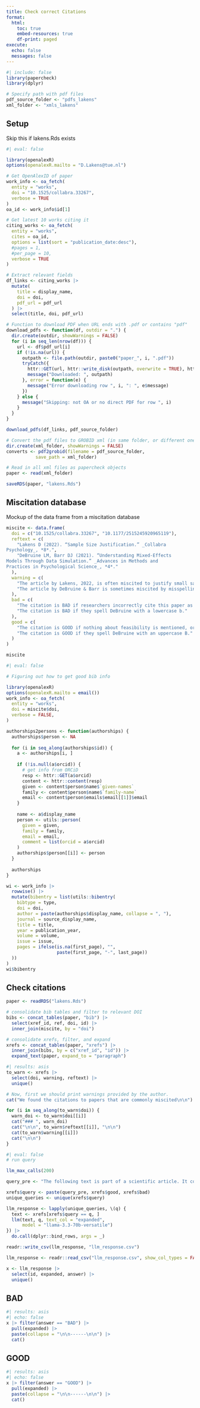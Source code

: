 ```yaml
---
title: Check correct Citations
format:
  html:
    toc: true
    embed-resources: true
    df-print: paged
execute: 
  echo: false
  messages: false
---
```


```r
#| include: false
library(papercheck)
library(dplyr)

# Specify path with pdf files
pdf_source_folder <- "pdfs_lakens"
xml_folder <- "xmls_lakens"
```

## Setup

Skip this if lakens.Rds exists

```r
#| eval: false

library(openalexR)
options(openalexR.mailto = "D.Lakens@tue.nl")

# Get OpenAlexID of paper
work_info <- oa_fetch(
  entity = "works",
  doi = "10.1525/collabra.33267",
  verbose = TRUE
)
oa_id <- work_info$id[1]

# Get latest 10 works citing it
citing_works <- oa_fetch(
  entity = "works",
  cites = oa_id,
  options = list(sort = "publication_date:desc"),
  #pages = 1,
  #per_page = 10,
  verbose = TRUE
)

# Extract relevant fields
df_links <- citing_works |>
  mutate(
    title = display_name,
    doi = doi,
    pdf_url = pdf_url
  ) |>
  select(title, doi, pdf_url)

# Function to download PDF when URL ends with .pdf or contains "pdf"
download_pdfs <- function(df, outdir = ".") {
  dir.create(outdir, showWarnings = FALSE)
  for (i in seq_len(nrow(df))) {
    url <- df$pdf_url[i]
    if (!is.na(url)) {
      outpath <- file.path(outdir, paste0("paper_", i, ".pdf"))
      tryCatch({
        httr::GET(url, httr::write_disk(outpath, overwrite = TRUE), httr::timeout(60))
        message("Downloaded: ", outpath)
      }, error = function(e) {
        message("Error downloading row ", i, ": ", e$message)
      })
    } else {
      message("Skipping: not OA or no direct PDF for row ", i)
    }
  }
}

download_pdfs(df_links, pdf_source_folder)

# Convert the pdf files to GROBID xml (in same folder, or different one if you prefer).
dir.create(xml_folder, showWarnings = FALSE)
converts <- pdf2grobid(filename = pdf_source_folder,
           save_path = xml_folder)

# Read in all xml files as papercheck objects
paper <- read(xml_folder)

saveRDS(paper, "lakens.Rds")
```

## Miscitation database

Mockup of the data frame from a miscitation database

```r
miscite <- data.frame(
  doi = c("10.1525/collabra.33267", "10.1177/2515245920965119"),
  reftext = c(
    "Lakens D (2022). “Sample Size Justification.” _Collabra
Psychology_, *8*.",
    "DeBruine LM, Barr DJ (2021). “Understanding Mixed-Effects
Models Through Data Simulation.” _Advances in Methods and
Practices in Psychological Science_, *4*."
  ),
  warning = c(
    "The article by Lakens, 2022, is often miscited to justify small sample sizes. Authors might write that the sample size was judged based on feasibility, citing Lakens, 2022. But Lakens 2022 says some sample sizes are too small to provide useful information, and asks authors to consider whether their study is mainly input for a future meta-analysis, whether a decision needs to be made, to report the critical effect size (the smallest effect size that can be significant, the width of the confidence interval, and which effect sizes can be detected with sufficient power. If these points are not considered, the authors are not following the advice of Lakens, 2022",
    "The article by DeBruine & Barr is sometimes miscited by misspelling the first author's last name."
  ),
  bad = c(
    "The citation is BAD if researchers incorrectly cite this paper as a justification of performing a study with a small sample size due to resource constraints without providing additional justification for the small sample size.",
    "The citation is BAD if they spell DeBruine with a lowercase b."
  ),
  good = c(
    "The citation is GOOD if nothing about feasibility is mentioned, or if researchers evaluate the consequences of the small sample size, such as that they are only interested in larger effect sizes, or that the study is input for a future meta-analysis, or that they will carefully interpret non-significant results.",
    "The citation is GOOD if they spell DeBruine with an uppercase B."
  )
)

miscite
```


```r
#| eval: false

# Figuring out how to get good bib info

library(openalexR)
options(openalexR.mailto = email())
work_info <- oa_fetch(
  entity = "works",
  doi = miscite$doi,
  verbose = FALSE, 
)

authorships2persons <- function(authorships) {
  authorships$person <- NA
  
  for (i in seq_along(authorships$id)) {
    a <- authorships[i, ]
    
    if (!is.null(a$orcid)) {
      # get info from ORCiD
      resp <- httr::GET(a$orcid)
      content <- httr::content(resp)
      given <- content$person$name$`given-names`
      family <- content$person$name$`family-name`
      email <- content$person$emails$email[[1]]$email
    }
    
    name <- a$display_name
    person <- utils::person(
      given = given,
      family = family,
      email = email,
      comment = list(orcid = a$orcid)
    )
    authorships$person[[i]] <- person
  }
  
  authorships
}

wi <- work_info |>
  rowwise() |>
  mutate(bibentry = list(utils::bibentry(
    bibtype = type, 
    doi = doi, 
    author = paste(authorships$display_name, collapse = ", "),
    journal = source_display_name,
    title = title,
    year = publication_year,
    volume = volume,
    issue = issue,
    pages = ifelse(is.na(first_page), "",
                   paste(first_page, "-", last_page))
  ))
)
wi$bibentry


```


## Check citations

```r
paper <- readRDS("lakens.Rds")

# consolidate bib tables and filter to relevant DOI
bibs <- concat_tables(paper, "bib") |>
  select(xref_id, ref, doi, id) |>
  inner_join(miscite, by = "doi")

# consolidate xrefs, filter, and expand
xrefs <- concat_tables(paper, "xrefs") |>
  inner_join(bibs, by = c("xref_id", "id")) |>
  expand_text(paper, expand_to = "paragraph")
```


```r
#| results: asis
to_warn <- xrefs |>
  select(doi, warning, reftext) |>
  unique()

# Now, first we should print warnings provided by the author.
cat("We found the citations to papers that are commonly miscited\n\n")

for (i in seq_along(to_warn$doi)) {
  warn_doi <- to_warn$doi[[i]]
  cat("### ", warn_doi)
  cat("\n\n", to_warn$reftext[[i]], "\n\n")
  cat(to_warn$warning[[i]])
  cat("\n\n")
}
```


```r
#| eval: false
# run query

llm_max_calls(200)

query_pre <- "The following text is part of a scientific article. It contains a citation to a paper on sample size justification. I want you to classify each paragraph as 'GOOD' or 'BAD'. You must return only a single word, either 'GOOD' or 'BAD'."

xrefs$query <- paste(query_pre, xrefs$good, xrefs$bad)
unique_queries <- unique(xrefs$query)

llm_response <- lapply(unique_queries, \(q) {
  text <- xrefs[xrefs$query == q, ]
  llm(text, q, text_col = "expanded",
      model = "llama-3.3-70b-versatile")
}) |>
  do.call(dplyr::bind_rows, args = _)

readr::write_csv(llm_response, "llm_response.csv")

```

```r
llm_response <- readr::read_csv("llm_response.csv", show_col_types = FALSE)

x <- llm_response |>
  select(id, expanded, answer) |>
  unique()
```

## BAD

```r
#| results: asis
#| echo: false
x |> filter(answer == "BAD") |>
  pull(expanded) |>
  paste(collapse = "\n\n------\n\n") |>
  cat()
```

## GOOD

```r
#| results: asis
#| echo: false
x |> filter(answer == "GOOD") |>
  pull(expanded) |>
  paste(collapse = "\n\n------\n\n") |>
  cat()
```



